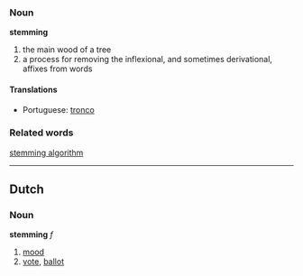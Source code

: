 ===Noun===
'''stemming'''

# the main wood of a tree
# a process for removing the inflexional, and sometimes derivational, affixes from words

====Translations====
*Portuguese: [[tronco]]

===Related words===
[[stemming algorithm]]

----
==Dutch==
===Noun===
'''stemming''' ''f''

# [[mood]]
# [[vote]], [[ballot]]